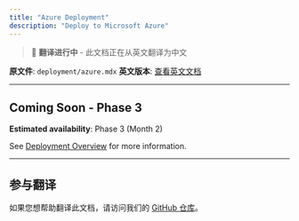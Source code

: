 ```yaml
---
title: "Azure Deployment"
description: "Deploy to Microsoft Azure"
---
```


> 🚧 **翻译进行中** - 此文档正在从英文翻译为中文

**原文件**: `deployment/azure.mdx`
**英文版本**: [查看英文文档](/en/deployment/azure)

---


## Coming Soon - Phase 3

**Estimated availability**: Phase 3 (Month 2)

See [Deployment Overview](/deployment) for more information.


---

## 参与翻译

如果您想帮助翻译此文档，请访问我们的 [GitHub 仓库](https://github.com/Kocoro-lab/Shannon)。
